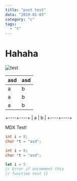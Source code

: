 ```yaml
---
title: "post test"
data: "2019-01-03"
category: "c"
tags:
  - "t"
---
```


# Hahaha

![test](./assets/photo.png)

|asd|asd|
|--|---|
|a|b|
|a|b|
|a|b|

+----+----+
| a  |  b |
+----+----+

MDX Test!

```c
int i = 0;
char *t = "asd";
```

```c
int i = 0;
char *t = "asd";
```

```js
let i = 5
// Error if uncomment this
// function test {}
```
